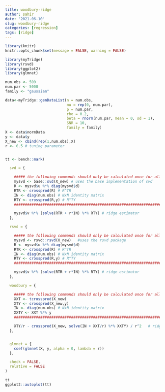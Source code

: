 ```yaml
---
title: woodbury-ridge
author: sahir
date: '2021-06-10'
slug: woodbury-ridge
categories: [regression]
tags: [ridge]
---
```



```r
library(knitr)
knitr::opts_chunk$set(message = FALSE, warning = FALSE)
```



```r
library(myTridge)
library(rsvd)
library(ggplot2)
library(glmnet)

num.obs <- 500
num.par <- 5000
family <- "gaussian"

data<-myTridge::genDataList(n = num.obs,
                            mu = rep(0, num.par),
                            p = num.par,
                            rho = 0.2,
                            beta = rnorm(num.par, mean = 0, sd = 1),
                            SNR = 10,
                            family = family)
X <- data$normData
y <- data$y
X_new <- cbind(rep(1,num.obs),X)
r <- 0.5 # tuning parameter


tt <- bench::mark(

  svd = {

    ##### the following commands should only be calculated once for all tuning parameters ####
    mysvd <- base::svd(X_new) # uses the base implementation of svd
    R <- mysvd$u %*% diag(mysvd$d)
    RTR <- crossprod(R) # R^TR
    IN <- diag(num.obs) # NxN identity matrix
    RTY <- crossprod(R,y) # R^TY
    #############################################################################################

    mysvd$v %*% (solve(RTR + r*IN) %*% RTY) # ridge estimator
  },

  rsvd = {

    ##### the following commands should only be calculated once for all tuning parameters ####
    mysvd <- rsvd::rsvd(X_new)   #uses the rsvd package
    R <- mysvd$u %*% diag(mysvd$d)
    RTR <- crossprod(R) # R^TR
    IN <- diag(num.obs) # NxN identity matrix
    RTY <- crossprod(R,y) # R^TY
    #############################################################################################

    mysvd$v %*% (solve(RTR + r*IN) %*% RTY) # ridge estimator
  },

  woodbury = {

    ##### the following commands should only be calculated once for all tuning parameters ####
    XXT <- tcrossprod(X_new)
    XTY <- crossprod(X_new,y)
    IN <- diag(num.obs) # NxN identity matrix
    XXTY <- XXT %*% y
    #############################################################################################

    XTY/r - crossprod(X_new, solve(IN + XXT/r) %*% XXTY) / r^2   # ridge estimator
  },


  glmnet = {
    coef(glmnet(X, y, alpha = 0, lambda = r))
  },

  check = FALSE,
  relative = FALSE
)

tt
ggplot2::autoplot(tt)
```

